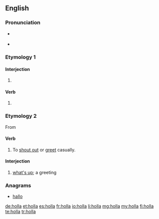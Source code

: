 {{also|höllä}}
==English==

===Pronunciation===
* {{a|UK}} {{IPA|/ˈhɒlə/}}
* {{a|US}} {{IPA|/ˈhɑlə/}}

===Etymology 1===

====Interjection====
{{en-interj}}

# {{alternative form of|hollo}}

====Verb====
{{en-verb}}

# {{alternative form of|hollo}}

===Etymology 2===
From {{term|holler|lang=en}}

====Verb====
{{en-verb}}

# {{context|colloquial|lang=en}} To [[shout out]] or [[greet]] casually.

====Interjection====
{{en-interj}}

# {{context|colloquial|lang=en}} [[what's up]]; a greeting

===Anagrams===
* [[hallo#English|hallo]]

[[de:holla]]
[[et:holla]]
[[es:holla]]
[[fr:holla]]
[[io:holla]]
[[li:holla]]
[[mg:holla]]
[[my:holla]]
[[fi:holla]]
[[te:holla]]
[[tr:holla]]